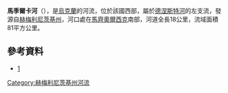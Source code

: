 '''馬季爾卡河'''（{{lang-uk|Матірка}}），是[[烏克蘭|烏克蘭]]的河流，位於該國西部，屬於[[德涅斯特河|德涅斯特河]]的左支流，發源自[[赫梅利尼茨基州|赫梅利尼茨基州]]，河口處在[[馬齊奧爾西克|馬齊奧爾西克]]南部，河道全長18公里，流域面積81平方公里。

==參考資料==
*[http://maps.vlasenko.net/?lat=48.7&lon=27.3556&addmap2=topo1910&s=&addmap1=smtm100]

{{DEFAULTSORT:Матірка}}
[[Category:赫梅利尼茨基州河流|Category:赫梅利尼茨基州河流]]


{{Ukraine-river-stub}}